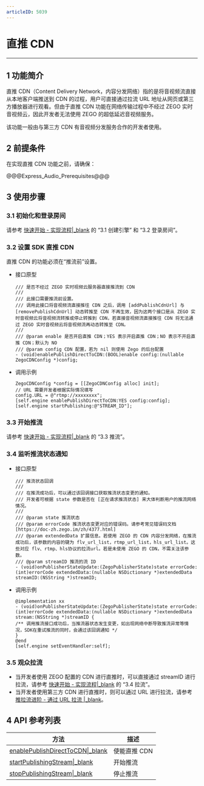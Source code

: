 ```yaml
---
articleID: 5039
---
```

# 直推 CDN

---

## 1 功能简介

直推 CDN（Content Delivery Network，内容分发网络）指的是将音视频流直接从本地客户端推送到 CDN 的过程，用户可直接通过拉流 URL 地址从网页或第三方播放器进行观看。但由于直推 CDN 功能在网络传输过程中不经过 ZEGO 实时音视频云，因此开发者无法使用 ZEGO 的超低延迟音视频服务。  
  
该功能一般由与第三方 CDN 有音视频分发服务合作的开发者使用。

## 2 前提条件

在实现直推 CDN 功能之前，请确保：

@@@Express_Audio_Prerequisites@@@


## 3 使用步骤

### 3.1 初始化和登录房间

请参考 [快速开始 - 实现流程\|_blank](7628#3_1) 的 “3.1 创建引擎” 和 “3.2 登录房间”。


### 3.2 设置 SDK 直推 CDN

直推 CDN 的功能必须在“推流前”设置。

- 接口原型

    ```objc
    /// 是否不经过 ZEGO 实时视频云服务器直接推流到 CDN
    ///
    /// 此接口需要推流前设置。
    /// 调用此接口将音视频流直接推往 CDN 之后，调用 [addPublishCdnUrl] 与 [removePublishCdnUrl] 动态转推至 CDN 不再生效，因为这两个接口是从 ZEGO 实时音视频云将音视频流转推或停止转推到 CDN，若直接音视频流直接推往 CDN 将无法通过 ZEGO 实时音视频云将音视频流再动态转推至 CDN。
    ///
    /// @param enable 是否开启直推 CDN；YES 表示开启直推 CDN；NO 表示不开启直推 CDN；默认为 NO
    /// @param config CDN 配置，若为 nil 则使用 Zego 的后台配置
    - (void)enablePublishDirectToCDN:(BOOL)enable config:(nullable ZegoCDNConfig *)config;

    ```

- 调用示例

    ```objc
    ZegoCDNConfig *config = [[ZegoCDNConfig alloc] init];
    // URL 需要开发者根据实际情况填写
    config.URL = @"rtmp://xxxxxxxx";
    [self.engine enablePublishDirectToCDN:YES config:config];
    [self.engine startPublishing:@"STREAM_ID"];
    ```

### 3.3 开始推流

请参考 [快速开始 - 实现流程\|_blank](7628#3_3) 的 “3.3 推流”。

### 3.4 监听推流状态通知

- 接口原型

    ```objc
   /// 推流状态回调
    ///
    /// 在推流成功后，可以通过该回调接口获取推流状态变更的通知。
    /// 开发者可根据 state 参数是否在 [正在请求推流状态] 来大体判断用户的推流网络情况。
    ///
    /// @param state 推流状态
    /// @param errorCode 推流状态变更对应的错误码。请参考常见错误码文档 [https://doc-zh.zego.im/zh/4377.html]
    /// @param extendedData 扩展信息。若使用 ZEGO 的 CDN 内容分发网络，在推流成功后，该参数的内容的键为 flv_url_list，rtmp_url_list，hls_url_list。这些对应 flv、rtmp、hls协议的拉流url。若是未使用 ZEGO 的 CDN，不需关注该参数。
    /// @param streamID 推流的流 ID
    - (void)onPublisherStateUpdate:(ZegoPublisherState)state errorCode:(int)errorCode extendedData:(nullable NSDictionary *)extendedData streamID:(NSString *)streamID;

    ```

- 调用示例

    ```objc
    @implementation xx
    - (void)onPublisherStateUpdate:(ZegoPublisherState)state errorCode:(int)errorCode extendedData:(nullable NSDictionary *)extendedData stream:(NSString *)streamID {
    /** 调用推流接口成功后，当推流器状态发生变更，如出现网络中断导致推流异常等情况，SDK在重试推流的同时，会通过该回调通知 */
    }
    @end
    [self.engine setEventHandler:self];
    ```

### 3.5 观众拉流

- 当开发者使用 ZEGO 配置的 CDN 进行直推时，可以直接通过 streamID 进行拉流，请参考 [快速开始 - 实现流程\|_blank](7628#3_4) 的 “3.4 拉流”。
- 当开发者使用第三方 CDN 进行直推时，则可以通过 URL 进行拉流，请参考 [推拉流进阶 - 通过 URL 拉流 \|_blank](#3640)。

## 4 API 参考列表

| 方法 | 描述 |
|-------|--------|
| [enablePublishDirectToCDN\|_blank](@enablePublishDirectToCDN) | 使能直推 CDN |
| [startPublishingStream\|_blank](@startPublishingStream) | 开始推流 |
| [stopPublishingStream\|_blank](@stopPublishingStream) | 停止推流 |
